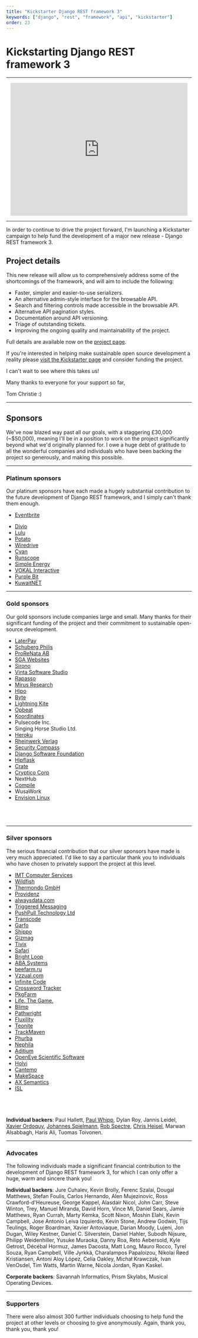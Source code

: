 ```yaml
---
title: "Kickstarter Django REST framework 3"
keywords: ["django", "rest", "framework", "api", "kickstarter"]
order: 23
---
```


# Kickstarting Django REST framework 3

---

<iframe
  style="display: block; margin: 0 auto 0 auto"
  width="480"
  height="360"
  src="https://www.kickstarter.com/projects/tomchristie/django-rest-framework-3/widget/video.html"
  frameborder="0"
  scrolling="no"
>
  {" "}
</iframe>

---

In order to continue to drive the project forward, I'm launching a Kickstarter campaign to help fund the development of a major new release - Django REST framework 3.

## Project details

This new release will allow us to comprehensively address some of the shortcomings of the framework, and will aim to include the following:

- Faster, simpler and easier-to-use serializers.
- An alternative admin-style interface for the browsable API.
- Search and filtering controls made accessible in the browsable API.
- Alternative API pagination styles.
- Documentation around API versioning.
- Triage of outstanding tickets.
- Improving the ongoing quality and maintainability of the project.

Full details are available now on the [project page](https://www.kickstarter.com/projects/tomchristie/django-rest-framework-3).

If you're interested in helping make sustainable open source development a reality please [visit the Kickstarter page](https://www.kickstarter.com/projects/tomchristie/django-rest-framework-3) and consider funding the project.

I can't wait to see where this takes us!

Many thanks to everyone for your support so far,

Tom Christie :)

---

## Sponsors

We've now blazed way past all our goals, with a staggering £30,000 (~$50,000), meaning I'll be in a position to work on the project significantly beyond what we'd originally planned for. I owe a huge debt of gratitude to all the wonderful companies and individuals who have been backing the project so generously, and making this possible.

---

### Platinum sponsors

Our platinum sponsors have each made a hugely substantial contribution to the future development of Django REST framework, and I simply can't thank them enough.

<ul class="sponsor diamond">
  <li>
    <a
      href="https://www.eventbrite.com/"
      rel="nofollow"
      style="background-image:url(../../img/sponsors/0-eventbrite.png);"
    >
      Eventbrite
    </a>
  </li>
</ul>

<ul class="sponsor platinum">
  <li>
    <a
      href="https://www.divio.com/"
      rel="nofollow"
      style="background-image:url(../../img/sponsors/1-divio.png);"
    >
      Divio
    </a>
  </li>
  <li>
    <a
      href="https://onlulu.com"
      rel="nofollow"
      style="background-image:url(../../img/sponsors/1-lulu.png);"
    >
      Lulu
    </a>
  </li>
  <li>
    <a
      href="https://p.ota.to/"
      rel="nofollow"
      style="background-image:url(../../img/sponsors/1-potato.png);"
    >
      Potato
    </a>
  </li>
  <li>
    <a
      href="http://www.wiredrive.com/"
      rel="nofollow"
      style="background-image:url(../../img/sponsors/1-wiredrive.png);"
    >
      Wiredrive
    </a>
  </li>
  <li>
    <a
      href="http://www.cyaninc.com/"
      rel="nofollow"
      style="background-image:url(../../img/sponsors/1-cyan.png);"
    >
      Cyan
    </a>
  </li>
  <li>
    <a
      href="https://www.runscope.com/"
      rel="nofollow"
      style="background-image:url(../../img/sponsors/1-runscope.png);"
    >
      Runscope
    </a>
  </li>
  <li>
    <a
      href="http://simpleenergy.com/"
      rel="nofollow"
      style="background-image:url(../../img/sponsors/1-simple-energy.png);"
    >
      Simple Energy
    </a>
  </li>
  <li>
    <a
      href="http://vokalinteractive.com/"
      rel="nofollow"
      style="background-image:url(../../img/sponsors/1-vokal_interactive.png);"
    >
      VOKAL Interactive
    </a>
  </li>
  <li>
    <a
      href="http://www.purplebit.com/"
      rel="nofollow"
      style="background-image:url(../../img/sponsors/1-purplebit.png);"
    >
      Purple Bit
    </a>
  </li>
  <li>
    <a
      href="http://www.kuwaitnet.net/"
      rel="nofollow"
      style="background-image:url(../../img/sponsors/1-kuwaitnet.png);"
    >
      KuwaitNET
    </a>
  </li>
</ul>

<div style="clear: both"></div>

---

### Gold sponsors

Our gold sponsors include companies large and small. Many thanks for their significant funding of the project and their commitment to sustainable open-source development.

<ul class="sponsor gold">
  <li>
    <a
      href="https://laterpay.net/"
      rel="nofollow"
      style="background-image:url(../../img/sponsors/2-laterpay.png);"
    >
      LaterPay
    </a>
  </li>
  <li>
    <a
      href="https://www.schubergphilis.com/"
      rel="nofollow"
      style="background-image:url(../../img/sponsors/2-schuberg_philis.png);"
    >
      Schuberg Philis
    </a>
  </li>
  <li>
    <a
      href="http://prorenata.se/"
      rel="nofollow"
      style="background-image:url(../../img/sponsors/2-prorenata.png);"
    >
      ProReNata AB
    </a>
  </li>
  <li>
    <a
      href="https://www.sgawebsites.com/"
      rel="nofollow"
      style="background-image:url(../../img/sponsors/2-sga.png);"
    >
      SGA Websites
    </a>
  </li>
  <li>
    <a
      href="https://www.sirono.com/"
      rel="nofollow"
      style="background-image:url(../../img/sponsors/2-sirono.png);"
    >
      Sirono
    </a>
  </li>
  <li>
    <a
      href="https://www.vinta.com.br/"
      rel="nofollow"
      style="background-image:url(../../img/sponsors/2-vinta.png);"
    >
      Vinta Software Studio
    </a>
  </li>
  <li>
    <a
      href="https://www.rapasso.nl/"
      rel="nofollow"
      style="background-image:url(../../img/sponsors/2-rapasso.png);"
    >
      Rapasso
    </a>
  </li>
  <li>
    <a
      href="https://mirusresearch.com/"
      rel="nofollow"
      style="background-image:url(../../img/sponsors/2-mirus_research.png);"
    >
      Mirus Research
    </a>
  </li>
  <li>
    <a
      href="https://hipolabs.com/"
      rel="nofollow"
      style="background-image:url(../../img/sponsors/2-hipo.png);"
    >
      Hipo
    </a>
  </li>
  <li>
    <a
      href="https://www.byte.nl/"
      rel="nofollow"
      style="background-image:url(../../img/sponsors/2-byte.png);"
    >
      Byte
    </a>
  </li>
  <li>
    <a
      href="https://www.lightningkite.com/"
      rel="nofollow"
      style="background-image:url(../../img/sponsors/2-lightning_kite.png);"
    >
      Lightning Kite
    </a>
  </li>
  <li>
    <a
      href="https://opbeat.com/"
      rel="nofollow"
      style="background-image:url(../../img/sponsors/2-opbeat.png);"
    >
      Opbeat
    </a>
  </li>
  <li>
    <a
      href="https://koordinates.com"
      rel="nofollow"
      style="background-image:url(../../img/sponsors/2-koordinates.png);"
    >
      Koordinates
    </a>
  </li>
  <li>
    <a
      rel="nofollow"
      style="background-image:url(../../img/sponsors/2-pulsecode.png);"
    >
      Pulsecode Inc.
    </a>
  </li>
  <li>
    <a
      rel="nofollow"
      style="background-image:url(../../img/sponsors/2-singing-horse.png);"
    >
      Singing Horse Studio Ltd.
    </a>
  </li>
  <li>
    <a
      href="https://www.heroku.com/"
      rel="nofollow"
      style="background-image:url(../../img/sponsors/2-heroku.png);"
    >
      Heroku
    </a>
  </li>
  <li>
    <a
      href="https://www.rheinwerk-verlag.de/"
      rel="nofollow"
      style="background-image:url(../../img/sponsors/2-rheinwerk_verlag.png);"
    >
      Rheinwerk Verlag
    </a>
  </li>
  <li>
    <a
      href="https://www.securitycompass.com/"
      rel="nofollow"
      style="background-image:url(../../img/sponsors/2-security_compass.png);"
    >
      Security Compass
    </a>
  </li>
  <li>
    <a
      href="https://www.djangoproject.com/foundation/"
      rel="nofollow"
      style="background-image:url(../../img/sponsors/2-django.png);"
    >
      Django Software Foundation
    </a>
  </li>
  <li>
    <a
      href="http://www.hipflaskapp.com"
      rel="nofollow"
      style="background-image:url(../../img/sponsors/2-hipflask.png);"
    >
      Hipflask
    </a>
  </li>
  <li>
    <a
      href="http://www.crate.io/"
      rel="nofollow"
      style="background-image:url(../../img/sponsors/2-crate.png);"
    >
      Crate
    </a>
  </li>
  <li>
    <a
      href="http://crypticocorp.com/"
      rel="nofollow"
      style="background-image:url(../../img/sponsors/2-cryptico.png);"
    >
      Cryptico Corp
    </a>
  </li>
  <li>
    <a
      rel="nofollow"
      style="background-image:url(../../img/sponsors/2-nexthub.png);"
    >
      NextHub
    </a>
  </li>
  <li>
    <a
      href="https://www.compile.com/"
      rel="nofollow"
      style="background-image:url(../../img/sponsors/2-compile.png);"
    >
      Compile
    </a>
  </li>
  <li>
    <a
      rel="nofollow"
      style="background-image:url(../../img/sponsors/2-wusawork.png);"
    >
      WusaWork
    </a>
  </li>
  <li>
    <a href="http://envisionlinux.org/blog" rel="nofollow">
      Envision Linux
    </a>
  </li>
</ul>

<div style="clear: both; padding-bottom: 40px;"></div>

---

### Silver sponsors

The serious financial contribution that our silver sponsors have made is very much appreciated. I'd like to say a particular thank&nbsp;you to individuals who have chosen to privately support the project at this level.

<ul class="sponsor silver">
  <li>
    <a
      href="https://www.imtapps.com/"
      rel="nofollow"
      style="background-image:url(../../img/sponsors/3-imt_computer_services.png);"
    >
      IMT Computer Services
    </a>
  </li>
  <li>
    <a
      href="https://wildfish.com/"
      rel="nofollow"
      style="background-image:url(../../img/sponsors/3-wildfish.png);"
    >
      Wildfish
    </a>
  </li>
  <li>
    <a
      href="https://www.thermondo.de/"
      rel="nofollow"
      style="background-image:url(../../img/sponsors/3-thermondo-gmbh.png);"
    >
      Thermondo GmbH
    </a>
  </li>
  <li>
    <a
      href="https://providenz.fr/"
      rel="nofollow"
      style="background-image:url(../../img/sponsors/3-providenz.png);"
    >
      Providenz
    </a>
  </li>
  <li>
    <a
      href="https://www.alwaysdata.com"
      rel="nofollow"
      style="background-image:url(../../img/sponsors/3-alwaysdata.png);"
    >
      alwaysdata.com
    </a>
  </li>
  <li>
    <a
      href="https://www.freshrelevance.com/"
      rel="nofollow"
      style="background-image:url(../../img/sponsors/3-triggered_messaging.png);"
    >
      Triggered Messaging
    </a>
  </li>
  <li>
    <a
      href="https://www.ipushpull.com/"
      rel="nofollow"
      style="background-image:url(../../img/sponsors/3-ipushpull.png);"
    >
      PushPull Technology Ltd
    </a>
  </li>
  <li>
    <a
      href="http://www.transcode.de/"
      rel="nofollow"
      style="background-image:url(../../img/sponsors/3-transcode.png);"
    >
      Transcode
    </a>
  </li>
  <li>
    <a
      href="https://garfo.io/"
      rel="nofollow"
      style="background-image:url(../../img/sponsors/3-garfo.png);"
    >
      Garfo
    </a>
  </li>
  <li>
    <a
      href="https://goshippo.com/"
      rel="nofollow"
      style="background-image:url(../../img/sponsors/3-shippo.png);"
    >
      Shippo
    </a>
  </li>
  <li>
    <a
      href="http://www.gizmag.com/"
      rel="nofollow"
      style="background-image:url(../../img/sponsors/3-gizmag.png);"
    >
      Gizmag
    </a>
  </li>
  <li>
    <a
      href="https://www.tivix.com/"
      rel="nofollow"
      style="background-image:url(../../img/sponsors/3-tivix.png);"
    >
      Tivix
    </a>
  </li>
  <li>
    <a
      href="https://www.safaribooksonline.com/"
      rel="nofollow"
      style="background-image:url(../../img/sponsors/3-safari.png);"
    >
      Safari
    </a>
  </li>
  <li>
    <a
      href="http://brightloop.com/"
      rel="nofollow"
      style="background-image:url(../../img/sponsors/3-brightloop.png);"
    >
      Bright Loop
    </a>
  </li>
  <li>
    <a
      href="http://www.aba-systems.com.au/"
      rel="nofollow"
      style="background-image:url(../../img/sponsors/3-aba.png);"
    >
      ABA Systems
    </a>
  </li>
  <li>
    <a
      href="http://beefarm.ru/"
      rel="nofollow"
      style="background-image:url(../../img/sponsors/3-beefarm.png);"
    >
      beefarm.ru
    </a>
  </li>
  <li>
    <a
      href="http://www.vzzual.com/"
      rel="nofollow"
      style="background-image:url(../../img/sponsors/3-vzzual.png);"
    >
      Vzzual.com
    </a>
  </li>
  <li>
    <a
      href="http://infinite-code.com/"
      rel="nofollow"
      style="background-image:url(../../img/sponsors/3-infinite_code.png);"
    >
      Infinite Code
    </a>
  </li>
  <li>
    <a
      href="https://crosswordtracker.com/"
      rel="nofollow"
      style="background-image:url(../../img/sponsors/3-crosswordtracker.png);"
    >
      Crossword Tracker
    </a>
  </li>
  <li>
    <a
      href="https://www.pkgfarm.com/"
      rel="nofollow"
      style="background-image:url(../../img/sponsors/3-pkgfarm.png);"
    >
      PkgFarm
    </a>
  </li>
  <li>
    <a
      href="http://life.tl/"
      rel="nofollow"
      style="background-image:url(../../img/sponsors/3-life_the_game.png);"
    >
      Life. The Game.
    </a>
  </li>
  <li>
    <a
      href="http://blimp.io/"
      rel="nofollow"
      style="background-image:url(../../img/sponsors/3-blimp.png);"
    >
      Blimp
    </a>
  </li>
  <li>
    <a
      href="https://www.pathwright.com/"
      rel="nofollow"
      style="background-image:url(../../img/sponsors/3-pathwright.png);"
    >
      Pathwright
    </a>
  </li>
  <li>
    <a
      href="https://fluxility.com/"
      rel="nofollow"
      style="background-image:url(../../img/sponsors/3-fluxility.png);"
    >
      Fluxility
    </a>
  </li>
  <li>
    <a
      href="https://teonite.com/"
      rel="nofollow"
      style="background-image:url(../../img/sponsors/3-teonite.png);"
    >
      Teonite
    </a>
  </li>
  <li>
    <a
      href="https://trackmaven.com/"
      rel="nofollow"
      style="background-image:url(../../img/sponsors/3-trackmaven.png);"
    >
      TrackMaven
    </a>
  </li>
  <li>
    <a
      href="https://www.phurba.net/"
      rel="nofollow"
      style="background-image:url(../../img/sponsors/3-phurba.png);"
    >
      Phurba
    </a>
  </li>
  <li>
    <a
      href="https://www.nephila.it/it/"
      rel="nofollow"
      style="background-image:url(../../img/sponsors/3-nephila.png);"
    >
      Nephila
    </a>
  </li>
  <li>
    <a
      href="http://www.aditium.com/"
      rel="nofollow"
      style="background-image:url(../../img/sponsors/3-aditium.png);"
    >
      Aditium
    </a>
  </li>
  <li>
    <a
      href="https://www.eyesopen.com/"
      rel="nofollow"
      style="background-image:url(../../img/sponsors/3-openeye.png);"
    >
      OpenEye Scientific Software
    </a>
  </li>
  <li>
    <a
      href="https://holvi.com/"
      rel="nofollow"
      style="background-image:url(../../img/sponsors/3-holvi.png);"
    >
      Holvi
    </a>
  </li>
  <li>
    <a
      href="https://www.cantemo.com/"
      rel="nofollow"
      style="background-image:url(../../img/sponsors/3-cantemo.gif);"
    >
      Cantemo
    </a>
  </li>
  <li>
    <a
      href="https://www.makespace.com/"
      rel="nofollow"
      style="background-image:url(../../img/sponsors/3-makespace.png);"
    >
      MakeSpace
    </a>
  </li>
  <li>
    <a
      href="https://www.ax-semantics.com/"
      rel="nofollow"
      style="background-image:url(../../img/sponsors/3-ax_semantics.png);"
    >
      AX Semantics
    </a>
  </li>
  <li>
    <a
      href="http://istrategylabs.com/"
      rel="nofollow"
      style="background-image:url(../../img/sponsors/3-isl.png);"
    >
      ISL
    </a>
  </li>
</ul>

<div style="clear: both; padding-bottom: 40px;"></div>

**Individual backers**: Paul Hallett, <a href="http://www.paulwhippconsulting.com/">Paul Whipp</a>, Dylan Roy, Jannis Leidel, <a href="https://linovia.com/en/">Xavier Ordoquy</a>, <a href="http://spielmannsolutions.com/">Johannes Spielmann</a>, <a href="http://brooklynhacker.com/">Rob Spectre</a>, <a href="https://chrisheisel.com/">Chris Heisel</a>, Marwan Alsabbagh, Haris Ali, Tuomas Toivonen.

---

### Advocates

The following individuals made a significant financial contribution to the development of Django REST framework 3, for which I can only offer a huge, warm and sincere thank you!

**Individual backers**: Jure Cuhalev, Kevin Brolly, Ferenc Szalai, Dougal Matthews, Stefan Foulis, Carlos Hernando, Alen Mujezinovic, Ross Crawford-d'Heureuse, George Kappel, Alasdair Nicol, John Carr, Steve Winton, Trey, Manuel Miranda, David Horn, Vince Mi, Daniel Sears, Jamie Matthews, Ryan Currah, Marty Kemka, Scott Nixon, Moshin Elahi, Kevin Campbell, Jose Antonio Leiva Izquierdo, Kevin Stone, Andrew Godwin, Tijs Teulings, Roger Boardman, Xavier Antoviaque, Darian Moody, Lujeni, Jon Dugan, Wiley Kestner, Daniel C. Silverstein, Daniel Hahler, Subodh Nijsure, Philipp Weidenhiller, Yusuke Muraoka, Danny Roa, Reto Aebersold, Kyle Getrost, Décébal Hormuz, James Dacosta, Matt Long, Mauro Rocco, Tyrel Souza, Ryan Campbell, Ville Jyrkkä, Charalampos Papaloizou, Nikolai Røed Kristiansen, Antoni Aloy López, Celia Oakley, Michał Krawczak, Ivan VenOsdel, Tim Watts, Martin Warne, Nicola Jordan, Ryan Kaskel.

**Corporate backers**: Savannah Informatics, Prism Skylabs, Musical Operating Devices.

---

### Supporters

There were also almost 300 further individuals choosing to help fund the project at other levels or choosing to give anonymously. Again, thank you, thank you, thank you!
